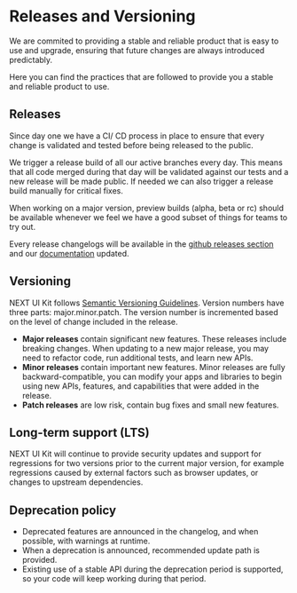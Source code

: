 
<Meta title="Overview/Community/Releases" />

# Releases and Versioning

We are commited to providing a stable and reliable product that is easy to use and upgrade, ensuring that future changes are always introduced predictably.

Here you can find the practices that are followed to provide you a stable and reliable product to use.

## Releases

Since day one we have a CI/ CD process in place to ensure that every change is validated and tested before being released to the public.

We trigger a release build of all our active branches every day. This means that all code merged during that day will be validated against our tests and a new release will be made public. If needed we can also trigger a release build manually for critical fixes.

When working on a major version, preview builds (alpha, beta or rc) should be available whenever we feel we have a good subset of things for teams to try out.

Every release changelogs will be available in the [github releases section](https://github.com/lumada-design/hv-uikit-react/releases) and our [documentation](https://lumada-design.github.io) updated.

## Versioning

NEXT UI Kit follows [Semantic Versioning Guidelines](https://semver.org/). Version numbers have three parts: major.minor.patch. The version number is incremented based on the level of change included in the release.

- **Major releases** contain significant new features. These releases include breaking changes. When updating to a new major release, you may need to refactor code, run additional tests, and learn new APIs.
- **Minor releases** contain important new features. Minor releases are fully backward-compatible, you can modify your apps and libraries to begin using new APIs, features, and capabilities that were added in the release.
- **Patch releases** are low risk, contain bug fixes and small new features.

## Long-term support (LTS)

NEXT UI Kit will continue to provide security updates and support for regressions for two versions prior to the current major version, for example regressions caused by external factors such as browser updates, or changes to upstream dependencies.

## Deprecation policy

- Deprecated features are announced in the changelog, and when possible, with warnings at runtime.
- When a deprecation is announced, recommended update path is provided.
- Existing use of a stable API during the deprecation period is supported, so your code will keep working during that period.

